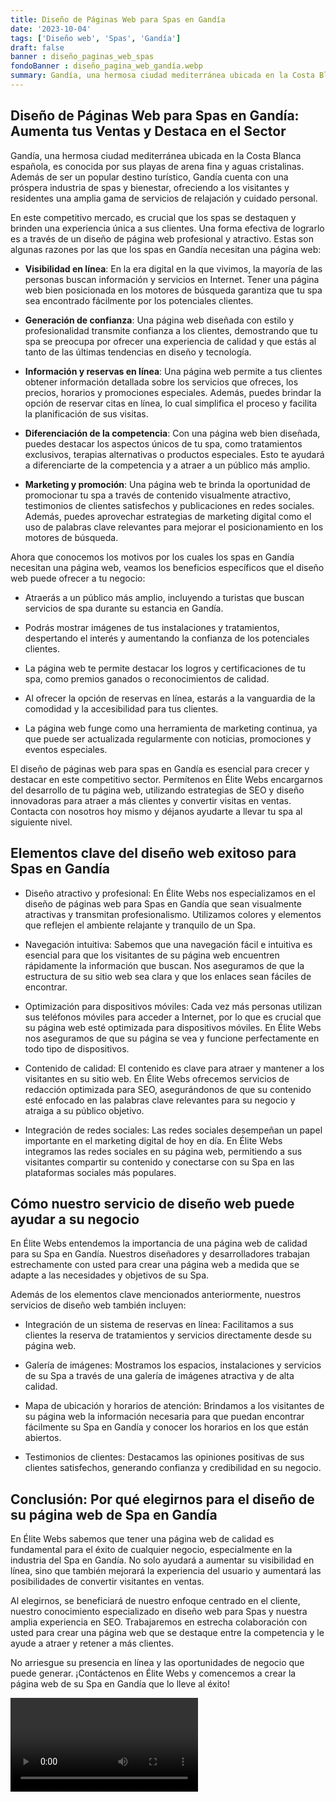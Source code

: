 ```yaml
---
title: Diseño de Páginas Web para Spas en Gandía
date: '2023-10-04'
tags: ['Diseño web', 'Spas', 'Gandía']
draft: false
banner : diseño_paginas_web_spas
fondoBanner : diseño_pagina_web_gandía.webp
summary: Gandía, una hermosa ciudad mediterránea ubicada en la Costa Blanca española, es conocida por sus playas de arena fina y aguas cristalinas. Además de ser un popular destino turístico, Gandía cuenta con una próspera industria de spas y bienestar, ofreciendo a los visitantes y residentes una amplia gama de servicios de relajación y cuidado personal. 
---
```


## Diseño de Páginas Web para Spas en Gandía: Aumenta tus Ventas y Destaca en el Sector

Gandía, una hermosa ciudad mediterránea ubicada en la Costa Blanca española, es conocida por sus playas de arena fina y aguas cristalinas. Además de ser un popular destino turístico, Gandía cuenta con una próspera industria de spas y bienestar, ofreciendo a los visitantes y residentes una amplia gama de servicios de relajación y cuidado personal. 

En este competitivo mercado, es crucial que los spas se destaquen y brinden una experiencia única a sus clientes. Una forma efectiva de lograrlo es a través de un diseño de página web profesional y atractivo. Estas son algunas razones por las que los spas en Gandía necesitan una página web:

- **Visibilidad en línea**: En la era digital en la que vivimos, la mayoría de las personas buscan información y servicios en Internet. Tener una página web bien posicionada en los motores de búsqueda garantiza que tu spa sea encontrado fácilmente por los potenciales clientes.

- **Generación de confianza**: Una página web diseñada con estilo y profesionalidad transmite confianza a los clientes, demostrando que tu spa se preocupa por ofrecer una experiencia de calidad y que estás al tanto de las últimas tendencias en diseño y tecnología.

- **Información y reservas en línea**: Una página web permite a tus clientes obtener información detallada sobre los servicios que ofreces, los precios, horarios y promociones especiales. Además, puedes brindar la opción de reservar citas en línea, lo cual simplifica el proceso y facilita la planificación de sus visitas.

- **Diferenciación de la competencia**: Con una página web bien diseñada, puedes destacar los aspectos únicos de tu spa, como tratamientos exclusivos, terapias alternativas o productos especiales. Esto te ayudará a diferenciarte de la competencia y a atraer a un público más amplio.

- **Marketing y promoción**: Una página web te brinda la oportunidad de promocionar tu spa a través de contenido visualmente atractivo, testimonios de clientes satisfechos y publicaciones en redes sociales. Además, puedes aprovechar estrategias de marketing digital como el uso de palabras clave relevantes para mejorar el posicionamiento en los motores de búsqueda.

Ahora que conocemos los motivos por los cuales los spas en Gandía necesitan una página web, veamos los beneficios específicos que el diseño web puede ofrecer a tu negocio:

- Atraerás a un público más amplio, incluyendo a turistas que buscan servicios de spa durante su estancia en Gandía.

- Podrás mostrar imágenes de tus instalaciones y tratamientos, despertando el interés y aumentando la confianza de los potenciales clientes.

- La página web te permite destacar los logros y certificaciones de tu spa, como premios ganados o reconocimientos de calidad.

- Al ofrecer la opción de reservas en línea, estarás a la vanguardia de la comodidad y la accesibilidad para tus clientes.

- La página web funge como una herramienta de marketing continua, ya que puede ser actualizada regularmente con noticias, promociones y eventos especiales.

El diseño de páginas web para spas en Gandía es esencial para crecer y destacar en este competitivo sector. Permítenos en Élite Webs encargarnos del desarrollo de tu página web, utilizando estrategias de SEO y diseño innovadoras para atraer a más clientes y convertir visitas en ventas. Contacta con nosotros hoy mismo y déjanos ayudarte a llevar tu spa al siguiente nivel.

<GifSeo />

<Cta />

## Elementos clave del diseño web exitoso para Spas en Gandía

- Diseño atractivo y profesional: En Élite Webs nos especializamos en el diseño de páginas web para Spas en Gandía que sean visualmente atractivas y transmitan profesionalismo. Utilizamos colores y elementos que reflejen el ambiente relajante y tranquilo de un Spa.

- Navegación intuitiva: Sabemos que una navegación fácil e intuitiva es esencial para que los visitantes de su página web encuentren rápidamente la información que buscan. Nos aseguramos de que la estructura de su sitio web sea clara y que los enlaces sean fáciles de encontrar.

- Optimización para dispositivos móviles: Cada vez más personas utilizan sus teléfonos móviles para acceder a Internet, por lo que es crucial que su página web esté optimizada para dispositivos móviles. En Élite Webs nos aseguramos de que su página se vea y funcione perfectamente en todo tipo de dispositivos.

- Contenido de calidad: El contenido es clave para atraer y mantener a los visitantes en su sitio web. En Élite Webs ofrecemos servicios de redacción optimizada para SEO, asegurándonos de que su contenido esté enfocado en las palabras clave relevantes para su negocio y atraiga a su público objetivo.

- Integración de redes sociales: Las redes sociales desempeñan un papel importante en el marketing digital de hoy en día. En Élite Webs integramos las redes sociales en su página web, permitiendo a sus visitantes compartir su contenido y conectarse con su Spa en las plataformas sociales más populares.

## Cómo nuestro servicio de diseño web puede ayudar a su negocio

En Élite Webs entendemos la importancia de una página web de calidad para su Spa en Gandía. Nuestros diseñadores y desarrolladores trabajan estrechamente con usted para crear una página web a medida que se adapte a las necesidades y objetivos de su Spa.

Además de los elementos clave mencionados anteriormente, nuestros servicios de diseño web también incluyen:

- Integración de un sistema de reservas en línea: Facilitamos a sus clientes la reserva de tratamientos y servicios directamente desde su página web.

- Galería de imágenes: Mostramos los espacios, instalaciones y servicios de su Spa a través de una galería de imágenes atractiva y de alta calidad.

- Mapa de ubicación y horarios de atención: Brindamos a los visitantes de su página web la información necesaria para que puedan encontrar fácilmente su Spa en Gandía y conocer los horarios en los que están abiertos.

- Testimonios de clientes: Destacamos las opiniones positivas de sus clientes satisfechos, generando confianza y credibilidad en su negocio.

## Conclusión: Por qué elegirnos para el diseño de su página web de Spa en Gandía

En Élite Webs sabemos que tener una página web de calidad es fundamental para el éxito de cualquier negocio, especialmente en la industria del Spa en Gandía. No solo ayudará a aumentar su visibilidad en línea, sino que también mejorará la experiencia del usuario y aumentará las posibilidades de convertir visitantes en ventas.

Al elegirnos, se beneficiará de nuestro enfoque centrado en el cliente, nuestro conocimiento especializado en diseño web para Spas y nuestra amplia experiencia en SEO. Trabajaremos en estrecha colaboración con usted para crear una página web que se destaque entre la competencia y le ayude a atraer y retener a más clientes.

No arriesgue su presencia en línea y las oportunidades de negocio que puede generar. ¡Contáctenos en Élite Webs y comencemos a crear la página web de su Spa en Gandía que lo lleve al éxito!

<Video />

<CtaBot job='Spas' city='Gandía'/>

<Gmaps query='Gandía+españa+maps' />